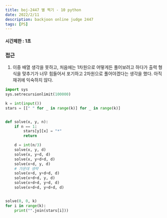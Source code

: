 ```yaml
---
title: boj-2447 별 찍기 - 10 python
date: 2022/2/11
description: backjoon online judge 2447
tags: [PS]
---
```


#### 시간제한 : 1초

### 접근
1. 이중 배열 생각을 못하고, 처음에는 1차원으로 어떻게든 풀어보려고 하다가 출력 형식을 맞추기가 너무 힘들어서 포기하고
2차원으로 풀어야겠다는 생각을 했다. 아직 재귀에 익숙하지 않다.
```python
import sys
sys.setrecursionlimit(100000)

k = int(input())
stars = [[" " for _ in range(k)] for _ in range(k)]


def solve(x, y, n):
    if n == 1:
        stars[y][x] = "*"
        return

    d = int(n/3)
    solve(x, y, d)
    solve(x, y+d, d)
    solve(x, y+d+d, d)
    solve(x+d, y, d)
    # 가운데 생략
    solve(x+d, y+d+d, d)
    solve(x+d+d, y, d)
    solve(x+d+d, y+d, d)
    solve(x+d+d, y+d+d, d)


solve(0, 0, k)
for i in range(k):
    print("".join(stars[i]))
```

